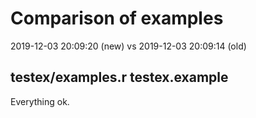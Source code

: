 # Comparison of examples

2019-12-03 20:09:20 (new) vs
2019-12-03 20:09:14 (old)

## testex/examples.r testex.example

Everything ok.
